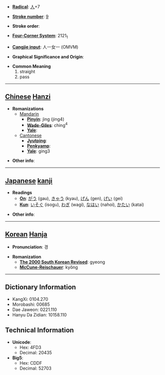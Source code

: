 * '''[[Wiktionary:Chinese radical index| Radical]]''': [[Wiktionary:Chinese radical index 人|人]]+7

* '''[[Wiktionary:Chinese total strokes index|Stroke number]]''': [[Wiktionary:Chinese total strokes index 9|9]]

* '''Stroke order''': 

* '''[[Wiktionary:Chinese four corner index|Four-Corner System]]''': 2121<sub>1</sub>

* '''[[Wiktionary:Chinese Cangjie index|Cangjie input]]''': 人一女一 (OMVM)

* '''Graphical Significance and Origin''': 

* '''Common Meaning'''
*#straight
*# pass


----

== [[Chinese]] [[Hanzi]] ==

* '''Romanizations'''
** [[Mandarin]]
*** '''[[Pinyin]]''': jìng (jing4)
*** '''[[Wade-Giles]]''': ching<sup>4</sup>
*** '''[[Yale]]''': 
**[[Cantonese]]
***'''[[Jyutping]]''':
***'''[[Penkyamp]]''': 
***'''[[Yale]]''': ging3

* '''Other info''': 

----

== [[Japanese]] [[kanji]] ==

* '''Readings'''
** '''[[On]]''': [[がう]] (gau), [[きゃう]] (kyau), [[げん]] (gen), [[げい]] (gei)
** '''[[Kun]]''': [[いそぐ]] (isogu), [[わぎ]] (wagi), [[なほい]] (nahoi), [[かたい]] (katai)

* '''Other info''':  

----

== [[Korean]] [[Hanja]] ==

* '''Pronunciation''': 경

* '''Romanization'''
** '''[[The 2000 South Korean Revised Romanization|The 2000 South Korean Revised]]''': gyeong
** '''[[McCune-Reischauer]]''': kyŏng

----

== Dictionary Information ==

* KangXi: 0104.270
* Morobashi: 00685
* Dae Jaweon: 0221.110
* Hanyu Da Zidian: 10158.110

== Technical Information ==

* '''Unicode''':
** Hex: 4FD3
** Decimal: 20435
* '''Big5''':
** Hex: CDDF
** Decimal: 52703